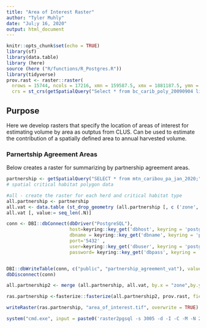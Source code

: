 ```yaml
---
title: "Area of Interest Raster"
author: "Tyler Muhly"
date: "Jul;y 16, 2020"
output: html_document
---
```


```r
knitr::opts_chunk$set(echo = TRUE)
library(sf)
library(data.table)
library (here)
source (here ("R/functions/R_Postgres.R"))
library(tidyverse)
prov.rast <- raster::raster(
  nrows = 15744, ncols = 17216, xmn = 159587.5, xmx = 1881187.5, ymn = 173787.5, ymx = 1748187.5, 
  crs = st_crs(getSpatialQuery("Select * from bc_carib_poly_20090904 limit 1"))$proj4string, resolution = c(100, 100), vals = 0)
```

## Purpose
Here we develop rasters that specify the location of areas of interest for estimating volume by area as outptus from CLUS. Can be used to estimate the contribution of a spatially defined area to annual harvested volume. 

### Parnertship Agreement Areas
Below creates a raster for summarizing by partnership agreement areas.

```r
partnership <- getSpatialQuery("SELECT * from mtn_caribou_pa_jan_2020;")
# spatial critical habitat polygon data

#all - create the raster for each herd and critical habitat type
all.partnership <- partnership 
all.vat <- data.table (st_drop_geometry (all.partnership [, c ('zone', 'detail')]))
all.vat [, value:= seq_len(.N)]

conn <- DBI::dbConnect(dbDriver("PostgreSQL"), 
                       host=keyring::key_get('dbhost', keyring = 'postgreSQL'), 
                       dbname = keyring::key_get('dbname', keyring = 'postgreSQL'), 
                       port='5432' ,
                       user=keyring::key_get('dbuser', keyring = 'postgreSQL') ,
                       password= keyring::key_get('dbpass', keyring = 'postgreSQL'))


DBI::dbWriteTable(conn, c("public", "partnership_agreement_vat"), value= all.vat, row.names = FALSE, overwrite = TRUE)
dbDisconnect(conn)

all.partnership2 <- merge (all.partnership, all.vat, by.x = "zone",by.y = "zone") # merge id with the polygon data

ras.partnership <-fasterize::fasterize(all.partnership2, prov.rast, field = "value") # rasterzie the polygon data to the provicnal raster

writeRaster(ras.partnership, "area_of_interest.tif", overwrite = TRUE)

system("cmd.exe", input = paste0('raster2pgsql -s 3005 -d -I -C -M -N 2147483648  ', here::here(), '/R/params/area_of_interest.tif -t 100x100 rast.aoi_partnership_agree | psql postgres://', keyring::key_get('dbuser', keyring = 'postgreSQL'), ':', keyring::key_get('dbpass', keyring = 'postgreSQL'), '@', keyring::key_get('dbhost', keyring = 'postgreSQL'), ':5432/clus'), show.output.on.console = FALSE, invisible = TRUE)

```






